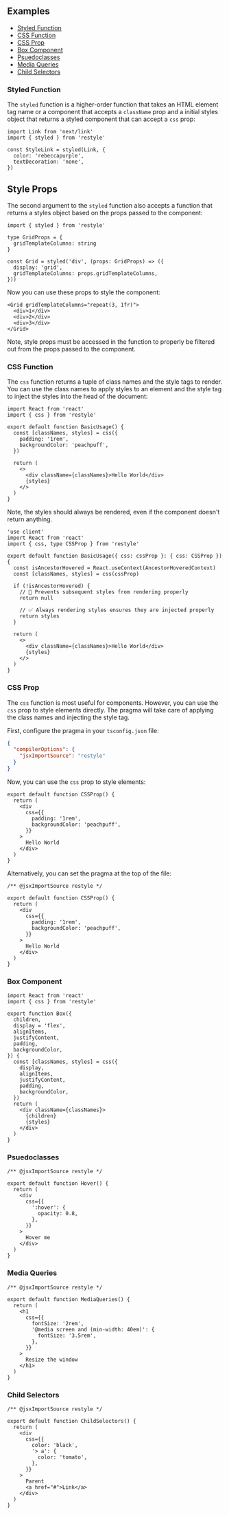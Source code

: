 ## Examples

- [Styled Function](#styled)
- [CSS Function](#css-function)
- [CSS Prop](#css-prop)
- [Box Component](#box-component)
- [Psuedoclasses](#psuedoclasses)
- [Media Queries](#media-queries)
- [Child Selectors](#child-selectors)

### Styled Function

The `styled` function is a higher-order function that takes an HTML element tag name or a component that accepts a `className` prop and a initial styles object that returns a styled component that can accept a `css` prop:

```tsx
import Link from 'next/link'
import { styled } from 'restyle'

const StyleLink = styled(Link, {
  color: 'rebeccapurple',
  textDecoration: 'none',
})
```

## Style Props

The second argument to the `styled` function also accepts a function that returns a styles object based on the props passed to the component:

```tsx
import { styled } from 'restyle'

type GridProps = {
  gridTemplateColumns: string
}

const Grid = styled('div', (props: GridProps) => ({
  display: 'grid',
  gridTemplateColumns: props.gridTemplateColumns,
}))
```

Now you can use these props to style the component:

```tsx
<Grid gridTemplateColumns="repeat(3, 1fr)">
  <div>1</div>
  <div>2</div>
  <div>3</div>
</Grid>
```

Note, style props must be accessed in the function to properly be filtered out from the props passed to the component.

### CSS Function

The `css` function returns a tuple of class names and the style tags to render. You can use the class names to apply styles to an element and the style tag to inject the styles into the head of the document:

```tsx
import React from 'react'
import { css } from 'restyle'

export default function BasicUsage() {
  const [classNames, styles] = css({
    padding: '1rem',
    backgroundColor: 'peachpuff',
  })

  return (
    <>
      <div className={classNames}>Hello World</div>
      {styles}
    </>
  )
}
```

Note, the styles should always be rendered, even if the component doesn't return anything.

```tsx
'use client'
import React from 'react'
import { css, type CSSProp } from 'restyle'

export default function BasicUsage({ css: cssProp }: { css: CSSProp }) {
  const isAncestorHovered = React.useContext(AncestorHoveredContext)
  const [classNames, styles] = css(cssProp)

  if (!isAncestorHovered) {
    // 🚫 Prevents subsequent styles from rendering properly
    return null

    // ✅ Always rendering styles ensures they are injected properly
    return styles
  }

  return (
    <>
      <div className={classNames}>Hello World</div>
      {styles}
    </>
  )
}
```

### CSS Prop

The `css` function is most useful for components. However, you can use the `css` prop to style elements directly. The pragma will take care of applying the class names and injecting the style tag.

First, configure the pragma in your `tsconfig.json` file:

```json
{
  "compilerOptions": {
    "jsxImportSource": "restyle"
  }
}
```

Now, you can use the `css` prop to style elements:

```tsx
export default function CSSProp() {
  return (
    <div
      css={{
        padding: '1rem',
        backgroundColor: 'peachpuff',
      }}
    >
      Hello World
    </div>
  )
}
```

Alternatively, you can set the pragma at the top of the file:

```tsx
/** @jsxImportSource restyle */

export default function CSSProp() {
  return (
    <div
      css={{
        padding: '1rem',
        backgroundColor: 'peachpuff',
      }}
    >
      Hello World
    </div>
  )
}
```

### Box Component

```tsx
import React from 'react'
import { css } from 'restyle'

export function Box({
  children,
  display = 'flex',
  alignItems,
  justifyContent,
  padding,
  backgroundColor,
}) {
  const [classNames, styles] = css({
    display,
    alignItems,
    justifyContent,
    padding,
    backgroundColor,
  })
  return (
    <div className={classNames}>
      {children}
      {styles}
    </div>
  )
}
```

### Psuedoclasses

```tsx
/** @jsxImportSource restyle */

export default function Hover() {
  return (
    <div
      css={{
        ':hover': {
          opacity: 0.8,
        },
      }}
    >
      Hover me
    </div>
  )
}
```

### Media Queries

```tsx
/** @jsxImportSource restyle */

export default function MediaQueries() {
  return (
    <h1
      css={{
        fontSize: '2rem',
        '@media screen and (min-width: 40em)': {
          fontSize: '3.5rem',
        },
      }}
    >
      Resize the window
    </h1>
  )
}
```

### Child Selectors

```tsx
/** @jsxImportSource restyle */

export default function ChildSelectors() {
  return (
    <div
      css={{
        color: 'black',
        '> a': {
          color: 'tomato',
        },
      }}
    >
      Parent
      <a href="#">Link</a>
    </div>
  )
}
```
